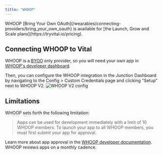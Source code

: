 ```yaml
---
title: "WHOOP"
---
```


<Info>
WHOOP [Bring Your Own OAuth](/wearables/connecting-providers/bring_your_own_oauth) is available for [the Launch, Grow and Scale plans](https://tryvital.io/pricing).
</Info>

## Connecting WHOOP to Vital

WHOOP is a [BYOO](/wearables/connecting-providers/bring_your_own_oauth) only provider, so you will need your own app in [WHOOP's developer dashboard](https://developer-dashboard.WHOOP.com/).

Then, you can configure the WHOOP integration in the Junction Dashboard by navigating to the Config > Custom Credentials page and clicking "Setup" next to WHOOP V2.
![WHOOP V2 config](/img/whoop_config.png)

## Limitations

WHOOP sets forth the following limitation:
>Apps can be used for development immediately with a limit of 10 WHOOP members. To launch your app to all WHOOP members, you must first submit your app for approval.

Learn more about app approval in the [WHOOP developer documentation](https://developer.whoop.com/docs/developing/app-approval/). WHOOP reviews apps on a monthly cadence.